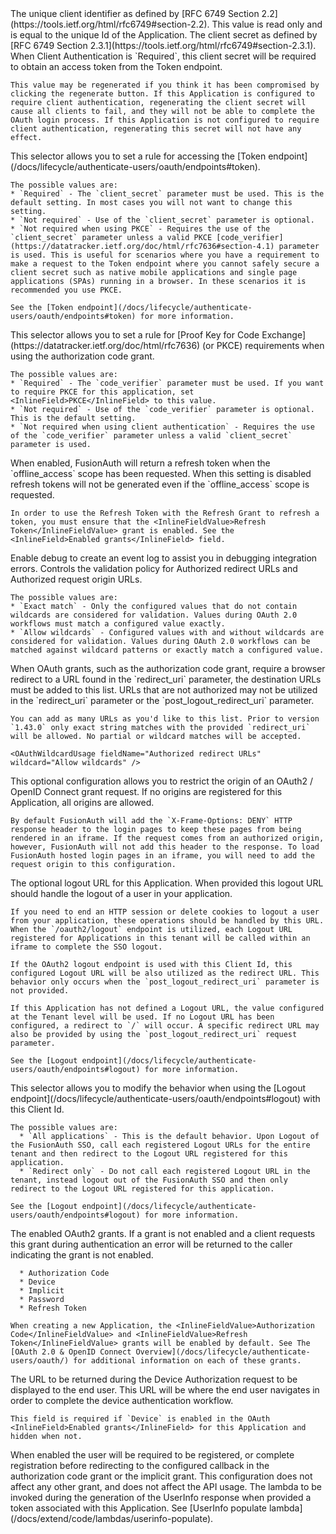 
<APIBlock>
  <APIField name="Client Id" readonly>
    The unique client identifier as defined by [RFC 6749 Section 2.2](https://tools.ietf.org/html/rfc6749#section-2.2). This value is read only and is equal to the unique Id of the Application.
  </APIField>
  <APIField name="Client secret" readonly>
    The client secret as defined by [RFC 6749 Section 2.3.1](https://tools.ietf.org/html/rfc6749#section-2.3.1). When <InlineField>Client Authentication</InlineField> is `Required`, this client secret will be required to obtain an access token from the Token endpoint.

    This value may be regenerated if you think it has been compromised by clicking the regenerate button. If this Application is configured to require client authentication, regenerating the client secret will cause all clients to fail, and they will not be able to complete the OAuth login process. If this Application is not configured to require client authentication, regenerating this secret will not have any effect.
  </APIField>
  <APIField name="Client Authentication" optional since="1.28.0">
    This selector allows you to set a rule for accessing the [Token endpoint](/docs/lifecycle/authenticate-users/oauth/endpoints#token).

    The possible values are:
    * `Required` - The `client_secret` parameter must be used. This is the default setting. In most cases you will not want to change this setting.
    * `Not required` - Use of the `client_secret` parameter is optional.
    * `Not required when using PKCE` - Requires the use of the `client_secret` parameter unless a valid PKCE [code_verifier](https://datatracker.ietf.org/doc/html/rfc7636#section-4.1) parameter is used. This is useful for scenarios where you have a requirement to make a request to the Token endpoint where you cannot safely secure a client secret such as native mobile applications and single page applications (SPAs) running in a browser. In these scenarios it is recommended you use PKCE.

    See the [Token endpoint](/docs/lifecycle/authenticate-users/oauth/endpoints#token) for more information.
  </APIField>
  <APIField name="PKCE" optional since="1.28.0">
    This selector allows you to set a rule for [Proof Key for Code Exchange](https://datatracker.ietf.org/doc/html/rfc7636) (or PKCE) requirements when using the authorization code grant.

    The possible values are:
    * `Required` - The `code_verifier` parameter must be used. If you want to require PKCE for this application, set <InlineField>PKCE</InlineField> to this value.
    * `Not required` - Use of the `code_verifier` parameter is optional. This is the default setting.
    * `Not required when using client authentication` - Requires the use of the `code_verifier` parameter unless a valid `client_secret` parameter is used.
  </APIField>
  <APIField name="Generate refresh tokens" since="1.3.0">
    When enabled, FusionAuth will return a refresh token when the `offline_access` scope has been requested. When this setting is disabled refresh tokens will not be generated even if the `offline_access` scope is requested.

    In order to use the Refresh Token with the Refresh Grant to refresh a token, you must ensure that the <InlineFieldValue>Refresh Token</InlineFieldValue> grant is enabled. See the <InlineField>Enabled grants</InlineField> field.
  </APIField>
  <APIField name="Debug enabled" optional since="1.25.0">
    Enable debug to create an event log to assist you in debugging integration errors.
  </APIField>
  <APIField name="URL validation" optional since="1.43.0">
    Controls the validation policy for <InlineField>Authorized redirect URLs</InlineField> and <InlineField>Authorized request origin URLs</InlineField>.

    The possible values are:
    * `Exact match` - Only the configured values that do not contain wildcards are considered for validation. Values during OAuth 2.0 workflows must match a configured value exactly.
    * `Allow wildcards` - Configured values with and without wildcards are considered for validation. Values during OAuth 2.0 workflows can be matched against wildcard patterns or exactly match a configured value.
  </APIField>
  <APIField name="Authorized redirect URLs" optional>
    When OAuth grants, such as the authorization code grant, require a browser redirect to a URL found in the `redirect_uri` parameter, the destination URLs must be added to this list. URLs that are not authorized may not be utilized in the `redirect_uri` parameter or the `post_logout_redirect_uri` parameter.

    You can add as many URLs as you'd like to this list. Prior to version `1.43.0` only exact string matches with the provided `redirect_uri` will be allowed. No partial or wildcard matches will be accepted.

    <OAuthWildcardUsage fieldName="Authorized redirect URLs" wildcard="Allow wildcards" />
  </APIField>
  <APIField name="Authorized request origin URLs" optional>
    This optional configuration allows you to restrict the origin of an OAuth2 / OpenID Connect grant request. If no origins are registered for this Application, all origins are allowed.

    By default FusionAuth will add the `X-Frame-Options: DENY` HTTP response header to the login pages to keep these pages from being rendered in an iframe. If the request comes from an authorized origin, however, FusionAuth will not add this header to the response. To load FusionAuth hosted login pages in an iframe, you will need to add the request origin to this configuration.

   <OAuthWildcardUsage fieldName="Authorized request origin URLs" wildcard="Allow wildcards" />
  </APIField>
  <APIField name="Logout URL" optional>
    The optional logout URL for this Application. When provided this logout URL should handle the logout of a user in your application.

    If you need to end an HTTP session or delete cookies to logout a user from your application, these operations should be handled by this URL. When the `/oauth2/logout` endpoint is utilized, each Logout URL registered for Applications in this tenant will be called within an iframe to complete the SSO logout.

    If the OAuth2 logout endpoint is used with this Client Id, this configured Logout URL will be also utilized as the redirect URL. This behavior only occurs when the `post_logout_redirect_uri` parameter is not provided.

    If this Application has not defined a Logout URL, the value configured at the Tenant level will be used. If no Logout URL has been configured, a redirect to `/` will occur. A specific redirect URL may also be provided by using the `post_logout_redirect_uri` request parameter.

    See the [Logout endpoint](/docs/lifecycle/authenticate-users/oauth/endpoints#logout) for more information.
  </APIField>
  <APIField name="Logout behavior" optional since="1.11.0">
    This selector allows you to modify the behavior when using the [Logout endpoint](/docs/lifecycle/authenticate-users/oauth/endpoints#logout) with this Client Id.

    The possible values are:
      * `All applications` - This is the default behavior. Upon Logout of the FusionAuth SSO, call each registered Logout URLs for the entire tenant and then redirect to the Logout URL registered for this application.
      * `Redirect only` - Do not call each registered Logout URL in the tenant, instead logout out of the FusionAuth SSO and then only redirect to the Logout URL registered for this application.

    See the [Logout endpoint](/docs/lifecycle/authenticate-users/oauth/endpoints#logout) for more information.
  </APIField>
  <APIField name="Enabled grants" optional since="1.5.0">
    The enabled OAuth2 grants. If a grant is not enabled and a client requests this grant during authentication an error will be returned to the caller indicating the grant is not enabled.

      * Authorization Code
      * Device
      * Implicit
      * Password
      * Refresh Token

    When creating a new Application, the <InlineFieldValue>Authorization Code</InlineFieldValue> and <InlineFieldValue>Refresh Token</InlineFieldValue> grants will be enabled by default. See The [OAuth 2.0 & OpenID Connect Overview](/docs/lifecycle/authenticate-users/oauth/) for additional information on each of these grants.
  </APIField>
  <APIField name="Device Verification URL" optional since="1.11.0">
    The URL to be returned during the Device Authorization request to be displayed to the end user. This URL will be where the end user navigates in order to complete the device authentication workflow.

    This field is required if `Device` is enabled in the OAuth <InlineField>Enabled grants</InlineField> for this Application and hidden when not.
  </APIField>
  <APIField name="Require registration" optional since="1.28.0">
    When enabled the user will be required to be registered, or complete registration before redirecting to the configured callback in the authorization code grant or the implicit grant. This configuration does not affect any other grant, and does not affect the API usage.
  </APIField>
  <APIField name="UserInfo populate lambda" optional since="1.50.0">
    The lambda to be invoked during the generation of the UserInfo response when provided a token associated with this Application. See [UserInfo populate lambda](/docs/extend/code/lambdas/userinfo-populate).
  </APIField>
</APIBlock>
